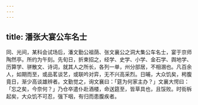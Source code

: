 ```yaml
---
---
---
```

title: 潘张大宴公车名士
---



同、光间，某科会试场后，潘文勤公祖荫、张文襄公之洞大集公车名士，宴于京师陶然亭。所约为午刻。先旬日，折柬招之，经学、史学、小学、金石学、舆地学、历算学、骈散文、诗词，就其人之所长，各列一单，州分部居，不相溷也。凡百余人，如期而至，或品茗谈艺，或联吟对弈，无不兴高采烈。日晡，大众饥矣，枵腹竟日，渐少高谈雄辨者。文勤觉之，询文襄曰：「筵为何家主办？」文襄大愕曰：「忘之矣，今奈何？」乃仓卒遣仆赴酒楼，命送筵至，皆草具也，且馁败。时街柝起矣，大众饥不可忍，强下咽，有归而患腹疾者。